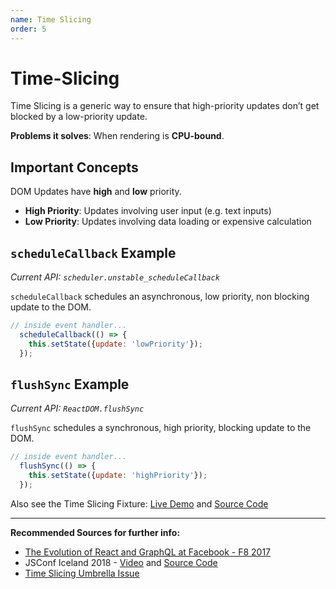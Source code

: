 ```yaml
---
name: Time Slicing
order: 5
---
```


# Time-Slicing

Time Slicing is a generic way to ensure that high-priority updates don’t get blocked by a low-priority update.

**Problems it solves**: When rendering is **CPU-bound**.

## Important Concepts

DOM Updates have **high** and **low** priority. 

- **High Priority**: Updates involving user input (e.g. text inputs)
- **Low Priority**: Updates involving data loading or expensive calculation

## `scheduleCallback` Example 

*Current API: `scheduler.unstable_scheduleCallback`*

`scheduleCallback` schedules an asynchronous, low priority, non blocking update to the DOM.

```js
// inside event handler...
  scheduleCallback(() => {
    this.setState({update: 'lowPriority'});
  });
```

## `flushSync` Example 

*Current API: `ReactDOM.flushSync`*

`flushSync` schedules a synchronous, high priority, blocking update to the DOM.

```js
// inside event handler...
  flushSync(() => {
    this.setState({update: 'highPriority'});
  });
```

Also see the Time Slicing Fixture: [Live Demo](https://timeslicing-unstable-demo.surge.sh/) and [Source Code](https://github.com/facebook/react/tree/master/fixtures/unstable-async/time-slicing)

--- 

**Recommended Sources for further info:**

- [The Evolution of React and GraphQL at Facebook - F8 2017](https://developers.facebook.com/videos/f8-2017/the-evolution-of-react-and-graphql-at-facebook-and-beyond/)
- JSConf Iceland 2018 - [Video](https://www.youtube.com/watch?v=nLF0n9SACd4) and [Source Code](https://github.com/facebook/react/tree/master/fixtures/unstable-async/time-slicing)
- [Time Slicing Umbrella Issue](https://github.com/facebook/react/issues/13306)
